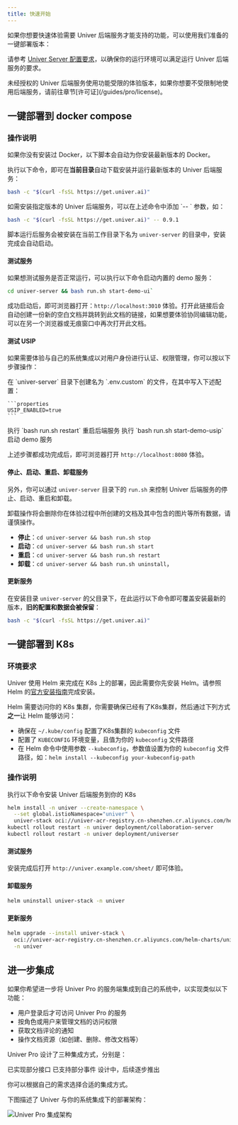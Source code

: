 ```yaml
---
title: 快速开始
---
```


如果你想要快速体验需要 Univer 后端服务才能支持的功能，可以使用我们准备的一键部署版本：

请参考 [Univer Server 配置要求](/guides/pro#evironment-requirements)，以确保你的运行环境可以满足运行 Univer 后端服务的要求。

<Callout>
  未经授权的 Univer 后端服务使用功能受限的体验版本，如果你想要不受限制地使用后端服务，请前往章节[许可证](/guides/pro/license)。
</Callout>

## 一键部署到 docker compose

### 操作说明

<Callout type="warning" title="注意事项">
  如果你没有安装过 Docker，以下脚本会自动为你安装最新版本的 Docker。
</Callout>

执行以下命令，即可在**当前目录**自动下载安装并运行最新版本的 Univer 后端服务：

```bash
bash -c "$(curl -fsSL https://get.univer.ai)"
```

<Callout>
  如需安装指定版本的 Univer 后端服务，可以在上述命令中添加 `-- <version>` 参数，如：

  ```bash
  bash -c "$(curl -fsSL https://get.univer.ai)" -- 0.9.1
  ```
</Callout>

脚本运行后服务会被安装在当前工作目录下名为 `univer-server` 的目录中，安装完成会自动启动。

#### 测试服务

如果想测试服务是否正常运行，可以执行以下命令启动内置的 demo 服务：

```bash
cd univer-server && bash run.sh start-demo-ui`
```

成功启动后，即可浏览器打开：`http://localhost:3010` 体验。打开此链接后会自动创建一份新的空白文档并跳转到此文档的链接，如果想要体验协同编辑功能，可以在另一个浏览器或无痕窗口中再次打开此文档。

#### 测试 USIP

如果需要体验与自己的系统集成以对用户身份进行认证、权限管理，你可以按以下步骤操作：

<Steps>
  <Step>
    在 `univer-server` 目录下创建名为 `.env.custom` 的文件，在其中写入下述配置：

    ```properties
    USIP_ENABLED=true
    ```
  </Step>
  <Step>
    执行 `bash run.sh restart` 重启后端服务
  </Step>
  <Step>
    执行 `bash run.sh start-demo-usip` 启动 demo 服务
  </Step>
</Steps>

上述步骤都成功完成后，即可浏览器打开 `http://localhost:8080` 体验。

#### 停止、启动、重启、卸载服务

另外，你可以通过 `univer-server` 目录下的 `run.sh` 来控制 Univer 后端服务的停止、启动、重启和卸载。

<Callout type="warning" title="注意事项">
  卸载操作将会删除你在体验过程中所创建的文档及其中包含的图片等所有数据，请谨慎操作。
</Callout>

- **停止**：`cd univer-server && bash run.sh stop`
- **启动**：`cd univer-server && bash run.sh start`
- **重启**：`cd univer-server && bash run.sh restart`
- **卸载**：`cd univer-server && bash run.sh uninstall`，

#### 更新服务

在安装目录 `univer-server` 的父目录下，在此运行以下命令即可覆盖安装最新的版本，**旧的配置和数据会被保留**：

```bash
bash -c "$(curl -fsSL https://get.univer.ai)"
```

## 一键部署到 K8s

### 环境要求

Univer 使用 Helm 来完成在 K8s 上的部署，因此需要你先安装 Helm。请参照 Helm 的[官方安装指南](https://helm.sh/zh/docs/intro/install/)完成安装。

Helm 需要访问你的 K8s 集群，你需要确保已经有了K8s集群，然后通过下列方式**之一**让 Helm 能够访问：

- 确保在 `~/.kube/config` 配置了K8s集群的 `kubeconfig` 文件
- 配置了 `KUBECONFIG` 环境变量，且值为你的 `kubeconfig` 文件路径
- 在 Helm 命令中使用参数 `--kubeconfig`，参数值设置为你的 `kubeconfig` 文件路径，如：`helm install --kubeconfig your-kubeconfig-path`

### 操作说明

执行以下命令安装 Univer 后端服务到你的 K8s

```bash
helm install -n univer --create-namespace \
  --set global.istioNamespace="univer" \
  univer-stack oci://univer-acr-registry.cn-shenzhen.cr.aliyuncs.com/helm-charts/univer-stack
kubectl rollout restart -n univer deployment/collaboration-server
kubectl rollout restart -n univer deployment/universer
```

#### 测试服务

安装完成后打开 `http://univer.example.com/sheet/` 即可体验。

#### 卸载服务

```bash
helm uninstall univer-stack -n univer
```

#### 更新服务

```bash
helm upgrade --install univer-stack \
  oci://univer-acr-registry.cn-shenzhen.cr.aliyuncs.com/helm-charts/univer-stack \
  -n univer
```

## 进一步集成

如果你希望进一步将 Univer Pro 的服务端集成到自己的系统中，以实现类似以下功能：

- 用户登录后才可访问 Univer Pro 的服务
- 按角色或用户来管理文档的访问权限
- 获取文档评论的通知
- 操作文档资源（如创建、删除、修改文档等）

Univer Pro 设计了三种集成方式，分别是：

<Cards>
  <Card title="USIP" href="/zh-CN/guides/pro/usip">
    已实现部分接口
  </Card>
  <Card title="Univer 事件同步" href="/zh-CN/guides/pro/event-sync">
    已支持部分事件
  </Card>
  <Card title="OpenAPI">
    设计中，后续逐步推出
  </Card>
</Cards>

你可以根据自己的需求选择合适的集成方式。

下图描述了 Univer 与你的系统集成下的部署架构：

![Univer Pro 集成架构](./server/integration-arch.png)

